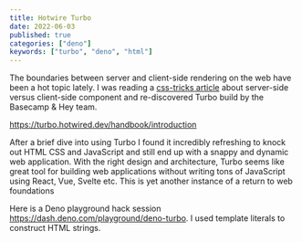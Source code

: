 ```yaml
---
title: Hotwire Turbo
date: 2022-06-03
published: true
categories: ["deno"]
keywords: ["turbo", "deno", "html"]
---
```


The boundaries between server and client-side rendering on the web have been a hot topic lately. I was reading a [css-tricks article](https://css-tricks.com/components-server-side-vs-client-side/) about server-side versus client-side component and re-discovered Turbo build by the Basecamp & Hey team.

https://turbo.hotwired.dev/handbook/introduction

After a brief dive into using Turbo I found it incredibly refreshing to knock out HTML CSS and JavaScript and still end up with a snappy and dynamic web application.
With the right design and architecture, Turbo seems like great tool for building web applications without writing tons of JavaScript using React, Vue, Svelte etc.
This is yet another instance of a return to web foundations

Here is a Deno playground hack session https://dash.deno.com/playground/deno-turbo. I used template literals to construct HTML strings.
